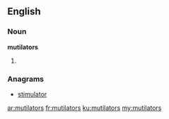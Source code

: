 ==English==

===Noun===
'''mutilators'''

# {{plural of|mutilator}}

===Anagrams===
* [[stimulator#English|stimulator]]

[[ar:mutilators]]
[[fr:mutilators]]
[[ku:mutilators]]
[[my:mutilators]]